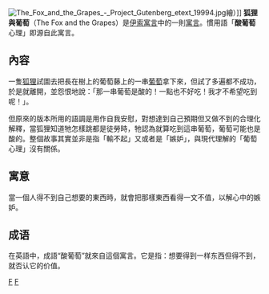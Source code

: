 {{Unreferenced|time=2012-01-21T17:07:31+00:00 }} 

[[File:The_Fox_and_the_Grapes_-_Project_Gutenberg_etext_19994.jpg|thumb]]繪）]]
'''狐狸與葡萄'''（The Fox and the Grapes）是[[伊索寓言|伊索寓言]]中的一則[[寓言|寓言]]。慣用語「'''酸葡萄'''心理」即源自此寓言。

==內容==

一隻[[狐狸|狐狸]]試圖去把長在樹上的葡萄藤上的一串[[葡萄|葡萄]]拿下來，但試了多遍都不成功，於是就離開，並怨恨地說：「那一串葡萄是酸的！一點也不好吃！我才不希望吃到呢！」。

但原來的版本所用的語調是用作自我安慰，對想達到自己預期但又做不到的合理化解釋，當狐狸知道牠怎樣跳都是徒勞時，牠認為就算吃到這串葡萄，葡萄可能也是酸的。整個故事其實並非是指「輸不起」又或者是「嫉妒」，與現代理解的「葡萄心理」沒有關係。

==寓意==
當一個人得不到自己想要的東西時，就會把那樣東西看得一文不值，以解心中的嫉妒。

==成语==
在英語中，成語“酸葡萄”就來自這個寓言。它是指：想要得到一样东西但得不到，就否认它的价值。

{{commons|The Fox and the Grapes}}

[[Category:伊索寓言|F]]
[[Category:狐狸主角故事|F]]